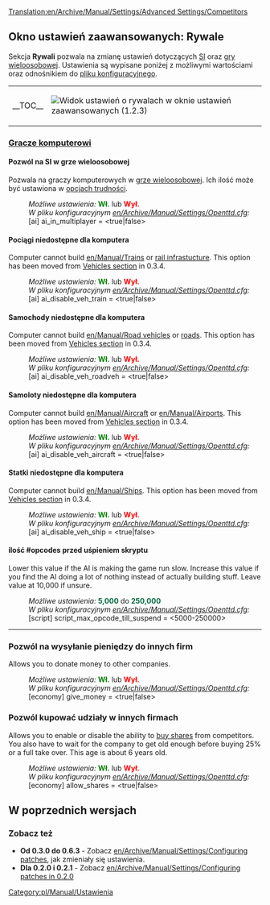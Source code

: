 [[Translation:en/Archive/Manual/Settings/Advanced Settings/Competitors]]
{{pl/Tłumaczenie|oryg. = en/Archive/Manual/Settings/Advanced Settings/Competitors
|z     = en
|na    = pl
|Postępy = 55
}}
{{pl/Manual/Spis treści}}

==Okno ustawień zaawansowanych: Rywale==
Sekcja '''Rywali''' pozwala na zmianę ustawień dotyczących [[pl/Manual/Ustawienia SI/GameScript|SI]] oraz [[pl/Manual/Gra wieloosobowa|gry wieloosobowej]]. Ustawienia są wypisane poniżej z możliwymi wartościami oraz odnośnikiem do [[en/Archive/Manual/Settings/Openttd.cfg|pliku konfiguracyjnego]].
{| align="center"
|- valign="top"
|__TOC__
|[[File:pl/Archive/Manual/Settings/UstawieniaZaawansowaneRywalePL.png|frame|left|Widok ustawień o rywalach w oknie [[pl/Archive/Manual/Settings/Zaawansowane ustawienia|ustawień zaawansowanych]] (1.2.3)]]
{{pl/Archive/Manual/Settings/Zaawansowane ustawienia}}
|}

===<u>Gracze komputerowi</u>===
====Pozwól na SI w grze wieloosobowej====
{{pl/Zgodne Wersje|0.4|align="right"|text=(od 0.4.5)}}
Pozwala na graczy komputerowych w [[pl/Manual/Gra wieloosobowa|grze wieloosobowej]]. Ich ilość może być ustawiona w [[pl/Archive/Manual/Settings/Trudność|opcjach trudności]].
:''Możliwe ustawienia:'' <span style="color:green">'''Wł.'''</span> lub <span style="color:red">'''Wył.'''</span>
:''W pliku konfiguracyjnym [[en/Archive/Manual/Settings/Openttd.cfg]]:'' [ai] ai_in_multiplayer = <true|false>

====Pociągi niedostępne dla komputera====
{{pl/Zgodne Wersje|Old|align="right"|text=(od 0.3.2)}}
Computer cannot build [[en/Manual/Trains]] or [[en/Manual/Railway construction|rail infrastucture]].
This option has been moved from [[en/Archive/Manual/Settings/Configuring patches/Vehicles#disable-trains-for-computer|Vehicles section]] in 0.3.4.
:''Możliwe ustawienia:'' <span style="color:green">'''Wł.'''</span> lub <span style="color:red">'''Wył.'''</span>
:''W pliku konfiguracyjnym [[en/Archive/Manual/Settings/Openttd.cfg]]:'' [ai] ai_disable_veh_train = <true|false>

====Samochody niedostępne dla komputera====
{{pl/Zgodne Wersje|Old|align="right"|text=(od 0.3.2)}}
Computer cannot build [[en/Manual/Road vehicles]] or [[en/Manual/Roadway construction|roads]]. This option has been moved from [[en/Archive/Manual/Settings/Configuring patches/Vehicles#disable-road-vehicles-for-computer|Vehicles section]] in 0.3.4.
:''Możliwe ustawienia:'' <span style="color:green">'''Wł.'''</span> lub <span style="color:red">'''Wył.'''</span>
:''W pliku konfiguracyjnym [[en/Archive/Manual/Settings/Openttd.cfg]]:'' [ai] ai_disable_veh_roadveh = <true|false>

====Samoloty niedostępne dla komputera====
{{pl/Zgodne Wersje|Old|align="right"|text=(od 0.3.2)}}
Computer cannot build [[en/Manual/Aircraft]] or [[en/Manual/Airports]]. This option has been moved from [[en/Archive/Manual/Settings/Configuring patches/Vehicles#disable-aircraft-for-computer|Vehicles section]] in 0.3.4.
:''Możliwe ustawienia:'' <span style="color:green">'''Wł.'''</span> lub <span style="color:red">'''Wył.'''</span>
:''W pliku konfiguracyjnym [[en/Archive/Manual/Settings/Openttd.cfg]]:'' [ai] ai_disable_veh_aircraft = <true|false>

====Statki niedostępne dla komputera====
{{pl/Zgodne Wersje|Old|align="right"|text=(od 0.3.2)}}
Computer cannot build [[en/Manual/Ships]]. This option has been moved from [[en/Archive/Manual/Settings/Configuring patches/Vehicles#disable-ships-for-computer|Vehicles section]] in 0.3.4.
:''Możliwe ustawienia:'' <span style="color:green">'''Wł.'''</span> lub <span style="color:red">'''Wył.'''</span>
:''W pliku konfiguracyjnym [[en/Archive/Manual/Settings/Openttd.cfg]]:'' [ai] ai_disable_veh_ship = <true|false>

====ilość #opcodes przed uśpieniem skryptu====
{{pl/Zgodne Wersje|0.7|align="right"|text=(od 0.7.0)}}
Lower this value if the AI is making the game run slow. Increase this value if you find the AI doing a lot of nothing instead of actually building stuff. Leave value at 10,000 if unsure.
:''Możliwe ustawienia:'' <span style="color:#00693E">'''5,000'''</span> do <span style="color:#00693E">'''250,000'''</span>
:''W pliku konfiguracyjnym [[en/Archive/Manual/Settings/Openttd.cfg]]:'' [script] script_max_opcode_till_suspend = <5000-250000>
{{en/-}}
----

===Pozwól na wysyłanie pieniędzy do innych firm===
{{pl/Zgodne Wersje|0.7|align="right"|text=(od 0.7.0)}}
Allows you to donate money to other companies.
:''Możliwe ustawienia:'' <span style="color:green">'''Wł.'''</span> lub <span style="color:red">'''Wył.'''</span>
:''W pliku konfiguracyjnym [[en/Archive/Manual/Settings/Openttd.cfg]]:'' [economy] give_money = <true|false>
{{en/-}}
===Pozwól kupować udziały w innych firmach===
{{pl/Zgodne Wersje|0.7|align="right"|text=(od 0.7.0)}}
Allows you to enable or disable the ability to [[en/Manual/Economy|buy shares]] from competitors. You also have to wait for the company to get old enough before buying 25% or a full take over. This age is about 6 years old.
:''Możliwe ustawienia:'' <span style="color:green">'''Wł.'''</span> lub <span style="color:red">'''Wył.'''</span>
:''W pliku konfiguracyjnym [[en/Archive/Manual/Settings/Openttd.cfg]]:'' [economy] allow_shares = <true|false>
{{en/-}}

==W poprzednich wersjach==
===Zobacz też===
*'''Od 0.3.0 do 0.6.3''' - Zobacz [[en/Archive/Manual/Settings/Configuring patches]], jak zmieniały się ustawienia.
*'''Dla 0.2.0 i 0.2.1''' - Zobacz [[en/Archive/Manual/Settings/Configuring patches in 0.2.0]]

[[Category:pl/Manual/Ustawienia]]